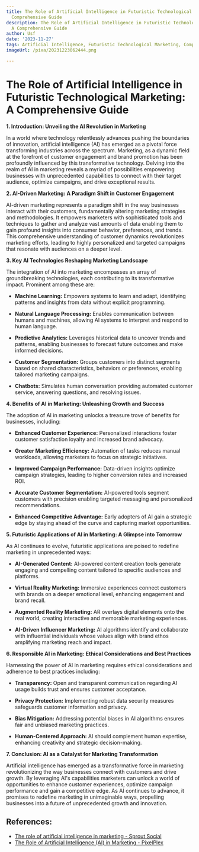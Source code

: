 ```yaml
---
title: The Role of Artificial Intelligence in Futuristic Technological Marketing A
  Comprehensive Guide
description: The Role of Artificial Intelligence in Futuristic Technological Marketing
  A Comprehensive Guide
author: Usf
date: '2023-11-27'
tags: Artificial Intelligence, Futuristic Technological Marketing, Comprehensive Guide
imageUrl: /pixa/20231223062444.png

---
```

#  The  Role of  Artificial Intelligence in Futuristic Technological Marketing: A Comprehensive Guide

**1.  Introduction: Unveiling the AI Revolution in Marketing**

In a world where technology relentlessly advances pushing the boundaries of innovation,  artificial intelligence (AI) has emerged  as  a pivotal force transforming industries across  the spectrum. Marketing,  as a dynamic field  at the forefront of customer engagement and brand promotion has been profoundly influenced by this transformative technology. Delving into the realm of AI in marketing reveals  a myriad  of possibilities empowering businesses with unprecedented capabilities to connect with their target audience, optimize campaigns, and drive exceptional results.

**2. AI-Driven Marketing: A Paradigm Shift in Customer Engagement**

AI-driven marketing represents a paradigm shift in  the way businesses interact with their customers, fundamentally altering marketing strategies and methodologies. It empowers marketers with sophisticated tools and techniques to gather  and analyze vast amounts of data enabling  them to  gain profound insights into consumer behavior, preferences, and trends. This comprehensive understanding of  customer dynamics revolutionizes marketing efforts, leading to highly personalized and  targeted campaigns that resonate with  audiences on a deeper level.

**3. Key AI Technologies Reshaping Marketing Landscape**

The integration of  AI  into  marketing encompasses an array of groundbreaking technologies, each contributing to its  transformative impact. Prominent among these are:

* **Machine Learning:** Empowers systems to learn and adapt, identifying patterns and insights from data without explicit programming.

* **Natural Language Processing:** Enables communication between humans and machines, allowing AI systems to interpret and respond to human language.

* **Predictive Analytics:** Leverages historical data to uncover  trends and patterns, enabling businesses to forecast future outcomes and make informed decisions.

* **Customer Segmentation:** Groups customers into distinct segments based on shared characteristics, behaviors or preferences, enabling tailored marketing campaigns.

* **Chatbots:** Simulates human conversation providing automated customer service,  answering questions, and resolving issues.

**4. Benefits of AI in  Marketing: Unleashing Growth and Success**

The adoption  of AI in marketing unlocks a treasure trove of benefits  for businesses, including:

* **Enhanced Customer Experience:** Personalized interactions foster customer satisfaction loyalty and increased brand advocacy.

* **Greater Marketing Efficiency:** Automation  of tasks reduces manual  workloads,  allowing marketers to focus on strategic initiatives.

* **Improved Campaign Performance:** Data-driven insights optimize campaign strategies, leading to  higher conversion rates and increased ROI.

*  **Accurate Customer Segmentation:** AI-powered tools segment customers with precision enabling targeted messaging and personalized recommendations.

* **Enhanced Competitive Advantage:** Early adopters of AI  gain a strategic edge by staying ahead of the curve and capturing market opportunities.

**5. Futuristic Applications of AI in Marketing: A Glimpse into Tomorrow**

As AI continues  to evolve, futuristic applications are poised  to redefine  marketing in unprecedented ways:

* **AI-Generated Content:** AI-powered content creation  tools  generate engaging and  compelling content  tailored to specific audiences and platforms.

* **Virtual Reality Marketing:** Immersive experiences connect customers with  brands on a  deeper emotional  level,  enhancing engagement  and  brand recall.

* **Augmented Reality Marketing:** AR  overlays digital elements onto the real world, creating interactive and memorable marketing experiences.

* **AI-Driven Influencer Marketing:** AI algorithms identify and collaborate with influential individuals whose  values align with  brand ethos amplifying  marketing reach and impact.

**6. Responsible AI in Marketing: Ethical Considerations and Best Practices**

Harnessing the power of AI in marketing requires ethical considerations and  adherence to best practices  including:

* **Transparency:** Open and transparent communication regarding AI usage builds trust and  ensures  customer acceptance.

* **Privacy Protection:** Implementing robust data security measures safeguards customer information and privacy.

* **Bias  Mitigation:** Addressing potential biases in  AI algorithms ensures fair and unbiased marketing practices.

* **Human-Centered Approach:** AI should complement human expertise, enhancing creativity and strategic decision-making.

**7. Conclusion: AI as a Catalyst for Marketing Transformation**

Artificial intelligence  has emerged as a transformative force in  marketing revolutionizing the way businesses connect with customers and drive growth. By leveraging AI's capabilities marketers can unlock a world of opportunities to enhance  customer experiences,  optimize campaign performance and gain a competitive edge.  As AI continues to advance, it promises to redefine marketing in unimaginable ways,  propelling businesses into a future of  unprecedented growth and innovation.

## References:
- [The role of artificial intelligence in marketing - Sprout Social](https://sproutsocial.com/insights/ai-marketing/)
- [The Role of Artificial Intelligence (AI) in Marketing - PixelPlex](https://pixelplex.io/blog/ai-in-marketing/)
